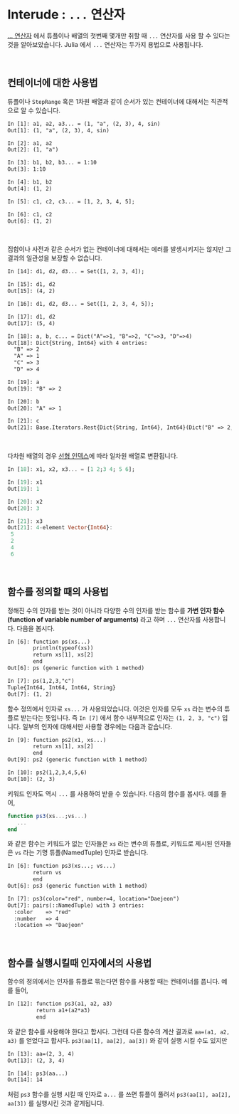 # Interude : `...` 연산자 {.unnumbered}

[... 연산자](04_containers.qmd#sec-splat)  에서 튜플이나 배열의 첫번째 몇개만 취할 때 `...` 연산자를 사용 할 수 있다는 것을 알아보았습니다. Julia 에서 `...` 연산자는 두가지 용법으로 사용됩니다. 

</br>

## 컨테이너에 대한 사용법 {#sec-splat_operator_for_containers}

튜플이나 `StepRange` 혹은 1차원 배열과 같이 순서가 있는 컨테이너에 대해서는 직관적으로 알 수 있습니다.

```txt
In [1]: a1, a2, a3... = (1, "a", (2, 3), 4, sin)
Out[1]: (1, "a", (2, 3), 4, sin)

In [2]: a1, a2
Out[2]: (1, "a")    

In [3]: b1, b2, b3... = 1:10
Out[3]: 1:10

In [4]: b1, b2
Out[4]: (1, 2)

In [5]: c1, c2, c3... = [1, 2, 3, 4, 5];

In [6]: c1, c2
Out[6]: (1, 2)
```

</br>

집합이나 사전과 같은 순서가 없는 컨테이너에 대해서는 에러를 발생시키지는 않지만 그 결과의 일관성을 보장할 수 없습니다.

```txt
In [14]: d1, d2, d3... = Set([1, 2, 3, 4]);

In [15]: d1, d2
Out[15]: (4, 2)

In [16]: d1, d2, d3... = Set([1, 2, 3, 4, 5]);

In [17]: d1, d2
Out[17]: (5, 4)

In [18]: a, b, c... = Dict("A"=>1, "B"=>2, "C"=>3, "D"=>4)
Out[18]: Dict{String, Int64} with 4 entries:
  "B" => 2
  "A" => 1
  "C" => 3
  "D" => 4

In [19]: a
Out[19]: "B" => 2

In [20]: b
Out[20]: "A" => 1

In [21]: c
Out[21]: Base.Iterators.Rest{Dict{String, Int64}, Int64}(Dict("B" => 2, "A" => 1, "C" => 3, "D" => 4), 4)

```

</br>

다차원 배열의 경우 [선형 인덱스](06_arrays.qmd#sec-cartesian_and_linear_index)에 따라 일차원 배열로 변환됩니다. 

```julia
In [18]: x1, x2, x3... = [1 2;3 4; 5 6];

In [19]: x1
Out[19]: 1

In [20]: x2
Out[20]: 3

In [21]: x3
Out[21]: 4-element Vector{Int64}:
 5
 2
 4
 6
```

</br>

## 함수를 정의할 때의 사용법 {#sec-splat_operator_in_function_definition}

정해진 수의 인자를 받는 것이 아니라 다양한 수의 인자를 받는 함수를 **가변 인자 함수 (function of variable number of arguments)** 라고 하며 `...` 연산자를 사용합니다. 다음을 봅시다.

```txt
In [6]: function ps(xs...)
        println(typeof(xs))
        return xs[1], xs[2]
        end
Out[6]: ps (generic function with 1 method)

In [7]: ps(1,2,3,"c")
Tuple{Int64, Int64, Int64, String}
Out[7]: (1, 2)
```

함수 정의에서 인자로 `xs...` 가 사용되었습니다. 이것은 인자를 모두 `xs` 라는 변수의 튜플로 받는다는 뜻입니다. 즉 `In [7]` 에서 함수 내부적으로 인자는 `(1, 2, 3, "c")` 입니다. 일부의 인자에 대해서만 사용할 경우에는 다음과 같습니다.

```txt
In [9]: function ps2(x1, xs...)
        return xs[1], xs[2]
        end
Out[9]: ps2 (generic function with 1 method)

In [10]: ps2(1,2,3,4,5,6)
Out[10]: (2, 3)
```


키워드 인자도 역시 `...` 를 사용하여 받을 수 있습니다. 다음의 함수를 봅시다. 예를 들어,

```julia
function ps3(xs...;vs...)
   ...         
end
```

와 같은 함수는 키워드가 없는 인자들은 `xs` 라는 변수의 튜플로, 키워드로 제시된 인자들은 `vs` 라는 기명 튜플(NamedTuple) 인자로 받습니다.


```txt
In [6]: function ps3(xs...; vs...)
        return vs
        end
Out[6]: ps3 (generic function with 1 method)

In [7]: ps3(color="red", number=4, location="Daejeon")
Out[7]: pairs(::NamedTuple) with 3 entries:
  :color    => "red"
  :number   => 4
  :location => "Daejeon"
```

</br>

## 함수를 실행시킬때 인자에서의 사용법 {#sec-splat_operator_in_function_argument}

함수의 정의에서는 인자를 튜플로 묶는다면 함수를 사용할 때는 컨테이너를 풉니다. 예를 들어,

```txt
In [12]: function ps3(a1, a2, a3)
         return a1+(a2*a3)
         end
```

와 같은 함수를 사용해야 한다고 합시다. 그런데 다른 함수의 계산 결과로 `aa=(a1, a2, a3)` 를 얻었다고 합시다. `ps3(aa[1], aa[2], aa[3])` 와 같이 실행 시킬 수도 있지만

```txt
In [13]: aa=(2, 3, 4)
Out[13]: (2, 3, 4)

In [14]: ps3(aa...)
Out[14]: 14
```

처럼 `ps3` 함수를 실행 시킬 때 인자로 `a...` 를 쓰면 튜플이 풀려서 `ps3(aa[1], aa[2], aa[3])` 를 실행시킨 것과 같게됩니다.



